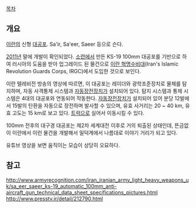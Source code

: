 {{{#!html
<iframe width="420" height="315" src="http://www.youtube.com/embed/82tvtfgVqRA" frameborder="0" allowfullscreen></iframe>
}}}
[[목차]]
== 개요 ==
[[이란]]의 신형 [[대공포]]. Sa'ir, Sa'eer, Saeer 등으로 슨다.

[[2011년]] 말에 개발이 확인되었다. [[소련]]에서 만든 KS-19 100mm 대공포를 기반으로 하여 러시아의 도움을 받아 업그레이드 된 물건으로 [[이란 혁명수비대]](Iran's Islamic Revolution Guards Corps, IRGC)에서 도입한 것으로 보인다.

이란 텔레비전 방송의 영상에 따르면, 이 대공포는 레이더와 광학조준장치로 물체를 탐지하며, 자동 사격통제 시스템과 [[자동장전장치]]가 설치되어 있다. 탐지 시스템과 통제 시스템은 4대의 대공포와 연동되어 작동한다. [[자동장전장치]]가 설치되어 있어 분당 12발에서 15발의 탄환을 자동으로 장전하며 발사할 수 있으며, 유효 사거리는 20 ~ 40 km, 유효 고도는 15 km로 보고 있다. [[트럭]]으로 실어서 이동시킬 수 있다.

100mm 전후의 대구경 대공포는 제2차 세계대전 이후로 거의 퇴출된 상태인데, 뜬금없이 이란에서 이런 물건을 개발해서 밀덕계에서 나름대로 이야기 거리가 되고 있다.

유튜브 영상을 보면 움직이는 모습이 상당히 오묘하다.

== 참고 ==
http://www.armyrecognition.com/iran_iranian_army_light_heavy_weapons_uk/sa_eer_saeer_ks-19_automatic_100mm_anti-aircraft_gun_technical_data_sheet_specifications_pictures.html
http://www.presstv.ir/detail/212790.html
